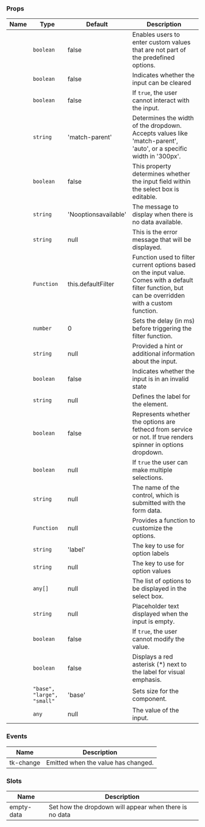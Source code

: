 
### Props

| Name | Type | Default | Description |
| ---- | ---- | ------- | ----------- |
| <TkBadge label="allowCustomValue" variant="primary" size="large" type="filledlight"/> | <code>boolean</code> | false | Enables users to enter custom values that are not part of the predefined options. |
| <TkBadge label="clearable" variant="primary" size="large" type="filledlight"/> | <code>boolean</code> | false | Indicates whether the input can be cleared |
| <TkBadge label="disabled" variant="primary" size="large" type="filledlight"/> | <code>boolean</code> | false | If `true`, the user cannot interact with the input. |
| <TkBadge label="dropdownWidthMode" variant="primary" size="large" type="filledlight"/> | <code>string</code> | 'match-parent' | Determines the width of the dropdown. Accepts values like 'match-parent', 'auto', or a specific width in '300px'. |
| <TkBadge label="editable" variant="primary" size="large" type="filledlight"/> | <code>boolean</code> | false | This property determines whether the input field within the select box is editable. |
| <TkBadge label="emptyMessage" variant="primary" size="large" type="filledlight"/> | <code>string</code> | 'Nooptionsavailable' | The message to display when there is no data available. |
| <TkBadge label="error" variant="primary" size="large" type="filledlight"/> | <code>string</code> | null | This is the error message that will be displayed. |
| <TkBadge label="filter" variant="primary" size="large" type="filledlight"/> | <code>Function</code> | this.defaultFilter | Function used to filter current options based on the input value. Comes with a default filter function, but can be overridden with a custom function. |
| <TkBadge label="filterDebounceDelay" variant="primary" size="large" type="filledlight"/> | <code>number</code> | 0 | Sets the delay (in ms) before triggering the filter function. |
| <TkBadge label="hint" variant="primary" size="large" type="filledlight"/> | <code>string</code> | null | Provided a hint or additional information about the input. |
| <TkBadge label="invalid" variant="primary" size="large" type="filledlight"/> | <code>boolean</code> | false | Indicates whether the input is in an invalid state |
| <TkBadge label="label" variant="primary" size="large" type="filledlight"/> | <code>string</code> | null | Defines the label for the element. |
| <TkBadge label="loading" variant="primary" size="large" type="filledlight"/> | <code>boolean</code> | false | Represents whether the options are fethecd from service or not.  If true renders spinner in options dropdown. |
| <TkBadge label="multiple" variant="primary" size="large" type="filledlight"/> | <code>boolean</code> | null | If `true` the user can make multiple selections. |
| <TkBadge label="name" variant="primary" size="large" type="filledlight"/> | <code>string</code> | null | The name of the control, which is submitted with the form data. |
| <TkBadge label="optionHtml" variant="primary" size="large" type="filledlight"/> | <code>Function</code> | null | Provides a function to customize the options. |
| <TkBadge label="optionLabelKey" variant="primary" size="large" type="filledlight"/> | <code>string</code> | 'label' | The key to use for option labels |
| <TkBadge label="optionValueKey" variant="primary" size="large" type="filledlight"/> | <code>string</code> | null | The key to use for option values |
| <TkBadge label="options" variant="primary" size="large" type="filledlight"/> | <code>any[]</code> | null | The list of options to be displayed in the select box. |
| <TkBadge label="placeholder" variant="primary" size="large" type="filledlight"/> | <code>string</code> | null | Placeholder text displayed when the input is empty. |
| <TkBadge label="readonly" variant="primary" size="large" type="filledlight"/> | <code>boolean</code> | false | If `true`, the user cannot modify the value. |
| <TkBadge label="showAsterisk" variant="primary" size="large" type="filledlight"/> | <code>boolean</code> | false | Displays a red asterisk (*) next to the label for visual emphasis. |
| <TkBadge label="size" variant="primary" size="large" type="filledlight"/> | <code>"base", "large", "small"</code> | 'base' | Sets size for the component. |
| <TkBadge label="value" variant="primary" size="large" type="filledlight"/> | <code>any</code> | null | The value of the input. |

### Events

| Name | Description |
| ---- | ----------- |
| tk-change | Emitted when the value has changed. |

### Slots

| Name | Description |
| ---- | ----------- |
| empty-data | Set how the dropdown will appear when there is no data |
